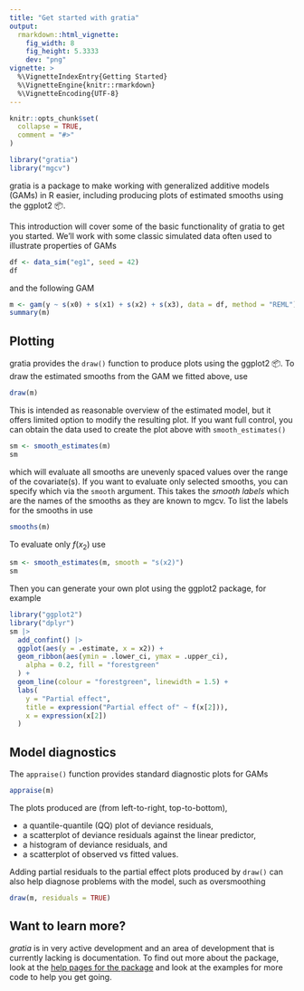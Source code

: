 ```yaml
---
title: "Get started with gratia"
output: 
  rmarkdown::html_vignette:
    fig_width: 8
    fig_height: 5.3333
    dev: "png"
vignette: >
  %\VignetteIndexEntry{Getting Started}
  %\VignetteEngine{knitr::rmarkdown}
  %\VignetteEncoding{UTF-8}
---
```


```r
knitr::opts_chunk$set(
  collapse = TRUE,
  comment = "#>"
)
```

```r
library("gratia")
library("mgcv")
```

gratia is a package to make working with generalized additive models (GAMs) in R
easier, including producing plots of estimated smooths using the ggplot2
&#128230;.

This introduction will cover some of the basic functionality of gratia to get
you started. We'll work with some classic simulated data often used to
illustrate properties of GAMs

```r
df <- data_sim("eg1", seed = 42)
df
```

and the following GAM

```r
m <- gam(y ~ s(x0) + s(x1) + s(x2) + s(x3), data = df, method = "REML")
summary(m)
```

## Plotting

gratia provides the `draw()` function to produce plots using the ggplot2
&#128230;. To draw the estimated smooths from the GAM we fitted above, use

```r
draw(m)
```

This is intended as reasonable overview of the estimated model, but it offers
limited option to modify the resulting plot. If you want full control, you can
obtain the data used to create the plot above with `smooth_estimates()`

```r
sm <- smooth_estimates(m)
sm
```

which will evaluate all smooths are unevenly spaced values over the range of the
covariate(s). If you want to evaluate only selected smooths, you can specify
which via the `smooth` argument. This takes the *smooth labels* which are the
names of the smooths as they are known to mgcv. To list the labels for the
smooths in use
```r
smooths(m)
```
To evaluate only $f(x_2)$ use
```r
sm <- smooth_estimates(m, smooth = "s(x2)")
sm
```
Then you can generate your own plot using the ggplot2 package, for example
```r
library("ggplot2")
library("dplyr")
sm |>
  add_confint() |>
  ggplot(aes(y = .estimate, x = x2)) +
  geom_ribbon(aes(ymin = .lower_ci, ymax = .upper_ci),
    alpha = 0.2, fill = "forestgreen"
  ) +
  geom_line(colour = "forestgreen", linewidth = 1.5) +
  labs(
    y = "Partial effect",
    title = expression("Partial effect of" ~ f(x[2])),
    x = expression(x[2])
  )
```

## Model diagnostics

The `appraise()` function provides standard diagnostic plots for GAMs

```r
appraise(m)
```

The plots produced are (from left-to-right, top-to-bottom),

* a quantile-quantile (QQ) plot of deviance residuals,
* a scatterplot of deviance residuals against the linear predictor,
* a histogram of deviance residuals, and
* a scatterplot of observed vs fitted values.

Adding partial residuals to the partial effect plots produced by `draw()`
can also help diagnose problems with the model, such as oversmoothing
```r
draw(m, residuals = TRUE)
```

## Want to learn more?

*gratia* is in very active development and an area of development that is
currently lacking is documentation. To find out more about the package, look at
the [help pages for the package](https://gavinsimpson.github.io/gratia/reference/index.html)
and look at the examples for more code to help you get going.
